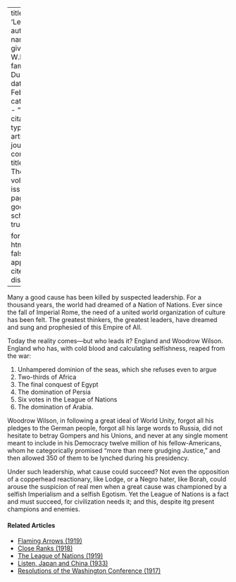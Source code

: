 
---
title: 'Leadership'
author:
  - name:
      given: W.E.B.
      family: Du Bois
date: Feb. 1920
categories: 
  - ""
citation: 
  type: article-journal
  container-title: The Crisis
  volume: 19
  issue: 4
  page: 173
google-scholar: true

format:
  html:
    toc: false
    appendix-cite-as: display
---



Many a good cause has been killed by suspected leadership. For a thousand years, the world had dreamed of a Nation of Nations. Ever since the fall of Imperial Rome, the need of a united world organization of culture has been felt. The greatest thinkers, the greatest leaders, have dreamed and sung and prophesied of this Empire of All.

Today the reality comes---but who leads it? England and Woodrow Wilson. England who has, with cold blood and calculating selfishness, reaped from the war:

1.  Unhampered dominion of the seas, which she refuses even to argue
2.  Two-thirds of Africa
3.  The final conquest of Egypt
4.  The domination of Persia
5.  Six votes in the League of Nations
6.  The domination of Arabia.

Woodrow Wilson, in following a great ideal of World Unity, forgot all his pledges to the German people,  forgot all his large words to Russia, did not hesitate to betray Gompers and his Unions, and never at any single moment meant to include in his Democracy twelve million of his fellow-Americans, whom he categorically promised "more than mere grudging Justice," and then allowed 350 of them to be lynched during his presidency.

Under such leadership, what cause could succeed? Not even the opposition of a copperhead reactionary, like Lodge, or a Negro hater, like Borah, could arouse the suspicion of real men when a great cause was championed by a selfish Imperialism and a selfish Egotism. Yet the League of Nations is a fact and must succeed, for civilization needs it; and this, despite itg present champions and enemies.

<!-- Similar articles start here -->
<div  class="clear-wrap"></div>

#### Related Articles

* [Flaming Arrows (1919)](/Volumes/17/01/flaming_arrows.html)
* [Close Ranks (1918)](/Volumes/16/03/close_ranks.html)
* [The League of Nations (1919)](/Volumes/19/01/league.html)
* [Listen, Japan and China (1933)](/Volumes/40/01/listen_japan_and_china.html)
* [Resolutions of the Washington Conference (1917)](/Volumes/14/02/resolutions.html)

<!-- Similar articles end here -->